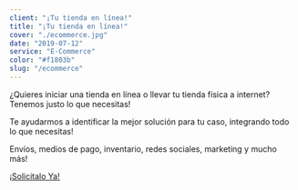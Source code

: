 ```yaml
---
client: "¡Tu tienda en línea!"
title: "¡Tu tienda en línea!"
cover: "./ecommerce.jpg"
date: "2019-07-12"
service: "E-Commerce"
color: "#f1803b"
slug: "/ecommerce"
---
```


¿Quieres iniciar una tienda en línea o llevar tu tienda física a internet? Tenemos justo lo que necesitas!

Te ayudarmos a identificar la mejor solución para tu caso, integrando todo lo que necesitas!

Envíos, medios de pago, inventario, redes sociales, marketing y mucho más!

[¡Solicitalo Ya!](https://api.whatsapp.com/send?phone=573127674593&text=Hola,%20necesito%20mi%20tienda%20en%20línea.)

